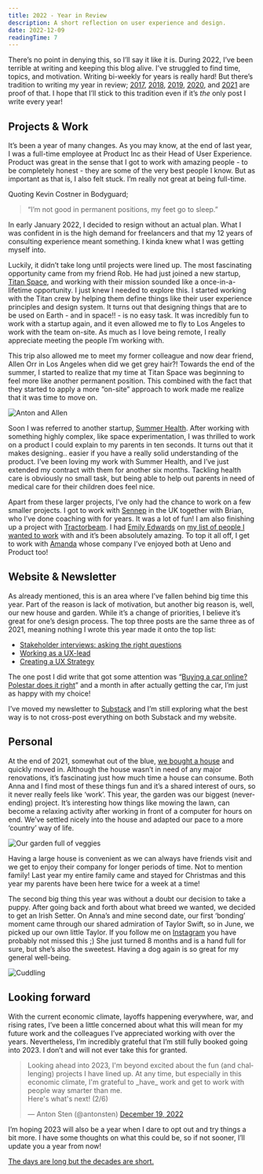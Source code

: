 ```yaml
---
title: 2022 - Year in Review
description: A short reflection on user experience and design.
date: 2022-12-09
readingTime: 7
---
```


There’s no point in denying this, so I’ll say it like it is. During 2022, I’ve been terrible at writing and keeping this blog alive. I’ve struggled to find time, topics, and motivation. Writing bi-weekly for years is really hard! But there’s tradition to writing my year in review; [2017](/2017/), [2018](/2018/), [2019](/2019/), [2020](/2020/), and [2021](/2021) are proof of that. I hope that I’ll stick to this tradition even if it’s _the_ only post I write every year!

## Projects & Work

It’s been a year of many changes. As you may know, at the end of last year, I was a full-time employee at Product Inc as their Head of User Experience. Product was great in the sense that I got to work with amazing people - to be completely honest - they are some of the very best people I know. But as important as that is, I also felt stuck. I’m really not great at being full-time.

Quoting Kevin Costner in Bodyguard;

> “I’m not good in permanent positions, my feet go to sleep.”

In early January 2022, I decided to resign without an actual plan. What I was confident in is the high demand for freelancers and that my 12 years of consulting experience meant something. I kinda knew what I was getting myself into.

Luckily, it didn’t take long until projects were lined up. The most fascinating opportunity came from my friend Rob. He had just joined a new startup, [Titan Space](https://titanspace.co), and working with their mission sounded like a once-in-a-lifetime opportunity. I just knew I needed to explore this. I started working with the Titan crew by helping them define things like their user experience principles and design system. It turns out that designing things that are to be used on Earth - and in space!! - is no easy task. It was incredibly fun to work with a startup again, and it even allowed me to fly to Los Angeles to work with the team on-site. As much as I love being remote, I really appreciate meeting the people I’m working with.

This trip also allowed me to meet my former colleague and now dear friend, Allen Orr in Los Angeles when did we get grey hair?! Towards the end of the summer, I started to realize that my time at Titan Space was beginning to feel more like another permanent position. This combined with the fact that they started to apply a more “on-site” approach to work made me realize that it was time to move on.

![Anton and Allen](anton-allen.jpeg)

Soon I was referred to another startup, [Summer Health](https://www.summerhealth.com). After working with something highly complex, like space experimentation, I was thrilled to work on a product I could explain to my parents in ten seconds. It turns out that it makes designing.. easier if you have a really solid understanding of the product. I’ve been loving my work with Summer Health, and I’ve just extended my contract with them for another six months. Tackling health care is obviously no small task, but being able to help out parents in need of medical care for their children does feel nice.

Apart from these larger projects, I’ve only had the chance to work on a few smaller projects. I got to work with [Sennep](https://www.sennep.com) in the UK together with Brian, who I’ve done coaching with for years. It was a lot of fun! I am also finishing up a project with [Tractorbeam](https://tractorbeam.com). I had [Emily Edwards](https://twitter.com/emmmily_e) on [my list of people I wanted to work](/about) with and it’s been absolutely amazing. To top it all off, I get to work with [Amanda](https://twitter.com/Hellokoreaitaly) whose company I’ve enjoyed both at Ueno and Product too!

## Website & Newsletter

As already mentioned, this is an area where I’ve fallen behind big time this year. Part of the reason is lack of motivation, but another big reason is, well, our new house and garden. While it’s a change of priorities, I believe it’s great for one’s design process. The top three posts are the same three as of 2021, meaning nothing I wrote this year made it onto the top list:

- [Stakeholder interviews: asking the right questions](/stakeholder/)
- [Working as a UX-lead](/uxlead/)
- [Creating a UX Strategy](/uxstrategy/)

The one post I did write that got some attention was “[Buying a car online? Polestar does it right](/polestar/)” and a month in after actually getting the car, I’m just as happy with my choice!

I’ve moved my newsletter to [Substack](https://substack.antonsten.com) and I’m still exploring what the best way is to not cross-post everything on both Substack and my website.

## Personal

At the end of 2021, somewhat out of the blue, [we bought a house](https://twitter.com/antonsten/status/1417143851064643587?ref_src=twsrc%5Etfw%7Ctwcamp%5Etweetembed%7Ctwterm%5E1417143851064643587%7Ctwgr%5E42935fbfc4daa013a8b153826e8c9b5142611f35%7Ctwcon%5Es1_&ref_url=https%3A%2F%2Fwww.antonsten.com%2F2021%2F) and quickly moved in. Although the house wasn’t in need of any major renovations, it’s fascinating just how much time a house can consume. Both Anna and I find most of these things fun and it’s a shared interest of ours, so it never really feels like ‘work’. This year, the garden was our biggest (never-ending) project. It’s interesting how things like mowing the lawn, can become a relaxing activity after working in front of a computer for hours on end. We’ve settled nicely into the house and adapted our pace to a more ‘country’ way of life.

![Our garden full of veggies](garden.jpeg)

Having a large house is convenient as we can always have friends visit and we get to enjoy their company for longer periods of time. Not to mention family! Last year my entire family came and stayed for Christmas and this year my parents have been here twice for a week at a time!

The second big thing this year was without a doubt our decision to take a puppy. After going back and forth about what breed we wanted, we decided to get an Irish Setter. On Anna’s and mine second date, our first ‘bonding’ moment came through our shared admiration of Taylor Swift, so in June, we picked up our own little Taylor. If you follow me on [Instagram](https://www.instagram.com/antonsten/) you have probably not missed this ;) She just turned 8 months and is a hand full for sure, but she’s also the sweetest. Having a dog again is so great for my general well-being.

![Cuddling](anton-taylor.jpeg)

## Looking forward

With the current economic climate, layoffs happening everywhere, war, and rising rates, I’ve been a little concerned about what this will mean for my future work and the colleagues I’ve appreciated working with over the years. Nevertheless, I’m incredibly grateful that I’m still fully booked going into 2023. I don’t and will not ever take this for granted.

<blockquote class="twitter-tweet"><p lang="en" dir="ltr">Looking ahead into 2023, I&#39;m beyond excited about the fun (and challenging) projects I have lined up. At any time, but especially in this economic climate, I&#39;m grateful to _have_ work and get to work with people way smarter than me. <br>Here&#39;s what&#39;s next! (2/6)</p>&mdash; Anton Sten (@antonsten) <a href="https://twitter.com/antonsten/status/1604782802792112128?ref_src=twsrc%5Etfw">December 19, 2022</a></blockquote> <script async src="https://platform.twitter.com/widgets.js" charset="utf-8"></script>

I’m hoping 2023 will also be a year when I dare to opt out and try things a bit more. I have some thoughts on what this could be, so if not sooner, I’ll update you a year from now!

[The days are long but the decades are short.](https://blog.samaltman.com/the-days-are-long-but-the-decades-are-short)